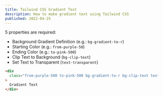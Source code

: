 ```yaml
---
title: Tailwind CSS Gradient Text
description: How to make gradient text using Tailwind CSS
published: 2022-04-25
---
```


5 properties are required:

- Background Gradient Definition (e.g.: `bg-gradient-to-r`)
- Starting Color (e.g.: `from-purple-50`)
- Ending Color (e.g.: `to-pink-500`)
- Clip Text to Background (`bg-clip-text`)
- Set Text to Transparent (`text-transparent`)

```html
<div
  class="from-purple-500 to-pink-500 bg-gradient-to-r bg-clip-text text-transparent"
>
  Gradient Text
</div>
```
